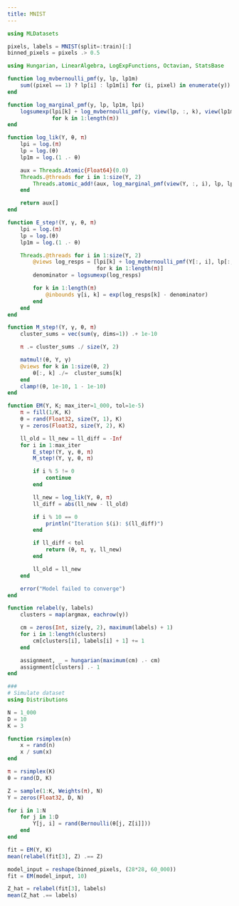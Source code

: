 ```yaml
---
title: MNIST
---
```


\begin{equation}
\mathcal{L}(\pi, \theta | X) = \prod_{i=1}^N \left( \sum_{k=1}^K \pi_k \prod_{j=1}^D \theta_{kj}^{X_{ij}} (1 - \theta)^{(1 - X_{ij})} \right)
\end{equation}

```julia
using MLDatasets

pixels, labels = MNIST(split=:train)[:]
binned_pixels = pixels .> 0.5

```

```julia
using Hungarian, LinearAlgebra, LogExpFunctions, Octavian, StatsBase

function log_mvbernoulli_pmf(y, lp, lp1m)
    sum((pixel == 1) ? lp[i] : lp1m[i] for (i, pixel) in enumerate(y))
end

function log_marginal_pmf(y, lp, lp1m, lpi)
    logsumexp(lpi[k] + log_mvbernoulli_pmf(y, view(lp, :, k), view(lp1m, :, k))
              for k in 1:length(π))
end

function log_lik(Y, θ, π)
    lpi = log.(π)
    lp = log.(θ)
    lp1m = log.(1 .- θ)

    aux = Threads.Atomic{Float64}(0.0)
    Threads.@threads for i in 1:size(Y, 2)
        Threads.atomic_add!(aux, log_marginal_pmf(view(Y, :, i), lp, lp1m, lpi))
    end

    return aux[]
end

function E_step!(Y, γ, θ, π)
    lpi = log.(π)
    lp = log.(θ)
    lp1m = log.(1 .- θ)

    Threads.@threads for i in 1:size(Y, 2)
        @views log_resps = [lpi[k] + log_mvbernoulli_pmf(Y[:, i], lp[:, k], lp1m[:, k])
                            for k in 1:length(π)]
        denominator = logsumexp(log_resps)

        for k in 1:length(π)
            @inbounds γ[i, k] = exp(log_resps[k] - denominator)
        end
    end
end

function M_step!(Y, γ, θ, π)
    cluster_sums = vec(sum(γ, dims=1)) .+ 1e-10

    π .= cluster_sums ./ size(Y, 2)

    matmul!(θ, Y, γ)
    @views for k in 1:size(θ, 2)
        θ[:, k] ./=  cluster_sums[k]
    end
    clamp!(θ, 1e-10, 1 - 1e-10)
end

function EM(Y, K; max_iter=1_000, tol=1e-5)
    π = fill(1/K, K)
    θ = rand(Float32, size(Y, 1), K)
    γ = zeros(Float32, size(Y, 2), K)

    ll_old = ll_new = ll_diff = -Inf
    for i in 1:max_iter
        E_step!(Y, γ, θ, π)
        M_step!(Y, γ, θ, π)

        if i % 5 != 0
            continue
        end

        ll_new = log_lik(Y, θ, π)
        ll_diff = abs(ll_new - ll_old)

        if i % 10 == 0
            println("Iteration $(i): $(ll_diff)")
        end

        if ll_diff < tol
            return (θ, π, γ, ll_new)
        end

        ll_old = ll_new
    end

    error("Model failed to converge")
end

function relabel(γ, labels)
    clusters = map(argmax, eachrow(γ))

    cm = zeros(Int, size(γ, 2), maximum(labels) + 1)
    for i in 1:length(clusters)
        cm[clusters[i], labels[i] + 1] += 1
    end

    assignment, _ = hungarian(maximum(cm) .- cm)
    assignment[clusters] .- 1
end
```

```julia
###
# Simulate dataset
using Distributions

N = 1_000
D = 10
K = 3

function rsimplex(n)
    x = rand(n)
    x / sum(x)
end

π = rsimplex(K)
θ = rand(D, K)

Z = sample(1:K, Weights(π), N)
Y = zeros(Float32, D, N)

for i in 1:N
    for j in 1:D
        Y[j, i] = rand(Bernoulli(θ[j, Z[i]]))
    end
end

fit = EM(Y, K)
mean(relabel(fit[3], Z) .== Z)

```

```julia
model_input = reshape(binned_pixels, (28*28, 60_000))
fit = EM(model_input, 10)

Z_hat = relabel(fit[3], labels)
mean(Z_hat .== labels)

```
